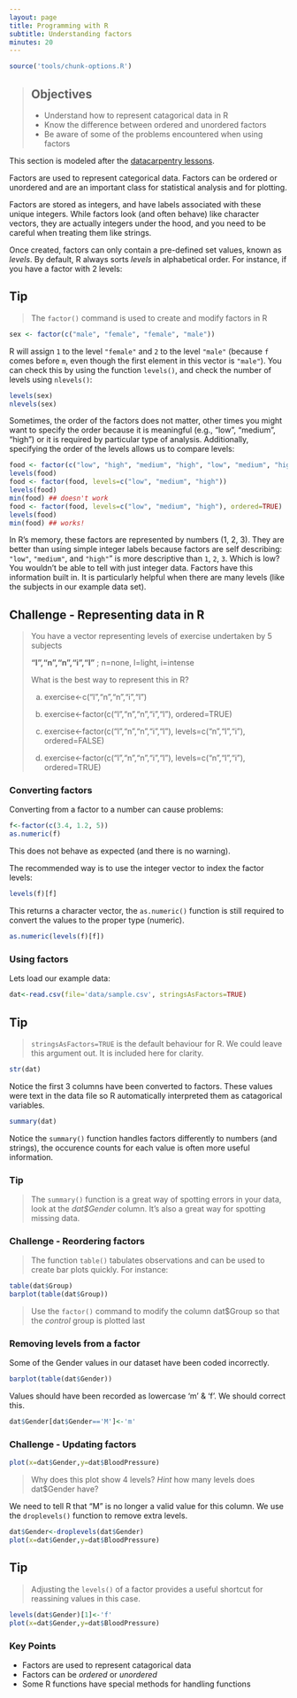 ```yaml
---
layout: page
title: Programming with R
subtitle: Understanding factors
minutes: 20
---
```


```r
source('tools/chunk-options.R')
```

> ## Objectives {.objectives}
>
>   * Understand how to represent catagorical data in R
>   * Know the difference between ordered and unordered factors
>   * Be aware of some of the problems encountered when using factors

This section is modeled after the [datacarpentry lessons](http://datacarpentry.org).

Factors are used to represent categorical data. Factors can be ordered or
unordered and are an important class for statistical analysis and for plotting.

Factors are stored as integers, and have labels associated with these unique
integers. While factors look (and often behave) like character vectors, they are
actually integers under the hood, and you need to be careful when treating them
like strings.

Once created, factors can only contain a pre-defined set values, known as
*levels*. By default, R always sorts *levels* in alphabetical order. For
instance, if you have a factor with 2 levels:

## Tip {.callout}
> The `factor()` command is used to create and modify factors in R

```r
sex <- factor(c("male", "female", "female", "male"))
```

R will assign `1` to the level `"female"` and `2` to the level `"male"` (because
`f` comes before `m`, even though the first element in this vector is
`"male"`). You can check this by using the function `levels()`, and check the
number of levels using `nlevels()`:

```r
levels(sex)
nlevels(sex)
```

Sometimes, the order of the factors does not matter, other times you might want
to specify the order because it is meaningful (e.g., "low", "medium", "high") or
it is required by particular type of analysis. Additionally, specifying the
order of the levels allows us to compare levels:

```r
food <- factor(c("low", "high", "medium", "high", "low", "medium", "high"))
levels(food)
food <- factor(food, levels=c("low", "medium", "high"))
levels(food)
min(food) ## doesn't work
food <- factor(food, levels=c("low", "medium", "high"), ordered=TRUE)
levels(food)
min(food) ## works!
```

In R's memory, these factors are represented by numbers (1, 2, 3). They are
better than using simple integer labels because factors are self describing:
`"low"`, `"medium"`, and `"high"`" is more descriptive than `1`, `2`, `3`. Which
is low?  You wouldn't be able to tell with just integer data. Factors have this
information built in. It is particularly helpful when there are many levels
(like the subjects in our example data set).

## Challenge - Representing data in R {.challenge}
>
> You have a vector representing levels of exercise undertaken by 5 subjects
>
> **"l","n","n","i","l"** ; n=none, l=light, i=intense
>
> What is the best way to represent this in R?
>
> a) exercise<-c("l","n","n","i","l")
>
> b) exercise<-factor(c("l","n","n","i","l"), ordered=TRUE)
>
> c) exercise<-factor(c("l","n","n","i","l"), levels=c("n","l","i"), ordered=FALSE)
>
> d) exercise<-factor(c("l","n","n","i","l"), levels=c("n","l","i"), ordered=TRUE)

### Converting factors

Converting from a factor to a number can cause problems:

```r
f<-factor(c(3.4, 1.2, 5))
as.numeric(f)
```

This does not behave as expected (and there is no warning).

The recommended way is to use the integer vector to index the factor levels:

```r
levels(f)[f]
```

This returns a character vector, the `as.numeric()` function is still required to convert the values to the proper type (numeric).

```r
as.numeric(levels(f)[f])
```


### Using factors

Lets load our example data:

```r
dat<-read.csv(file='data/sample.csv', stringsAsFactors=TRUE)
```

## Tip {.callout}
> 
> `stringsAsFactors=TRUE` is the default behaviour for R. We could leave this argument out. It is included here for clarity.

```r
str(dat)
```

Notice the first 3 columns have been converted to factors. These values were text in the data file so R automatically interpreted them as catagorical variables.

```r
summary(dat)
```

Notice the `summary()` function handles factors differently to numbers (and strings), the occurence counts for each value is often more useful information.

### Tip {.callout}
> 
> The `summary()` function is a great way of spotting errors in your data, look at the *dat$Gender* column. It's also a great way for spotting missing data.

### Challenge - Reordering factors {.challenge}
> 
> The function `table()` tabulates observations and can be used to create bar plots quickly. For instance:

```r
table(dat$Group)
barplot(table(dat$Group))
```

> Use the `factor()` command to modify the column dat$Group so that the *control* group is plotted last

### Removing levels from a factor

Some of the Gender values in our dataset have been coded incorrectly.

```r
barplot(table(dat$Gender))
```

Values should have been recorded as lowercase 'm' & 'f'. We should correct this.

```r
dat$Gender[dat$Gender=='M']<-'m'
```

### Challenge - Updating factors {.challenge}

```r
plot(x=dat$Gender,y=dat$BloodPressure)
```

>
> Why does this plot show 4 levels?
> *Hint* how many levels does dat$Gender have?


We need to tell R that "M" is no longer a valid value for this column.
We use the `droplevels()` function to remove extra levels.

```r
dat$Gender<-droplevels(dat$Gender)
plot(x=dat$Gender,y=dat$BloodPressure)
```

## Tip {.callout}
>
> Adjusting the `levels()` of a factor provides a useful shortcut for reassining values in this case.

```r
levels(dat$Gender)[1]<-'f'
plot(x=dat$Gender,y=dat$BloodPressure)
```

### Key Points
 * Factors are used to represent catagorical data
 * Factors can be *ordered* or *unordered*
 * Some R functions have special methods for handling functions
